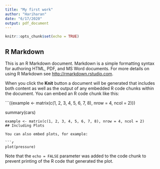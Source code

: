 ---
title: "My first work"
author: "Hariharan"
date: "6/17/2020"
output: pdf_document
---

```{r setup, include=FALSE}
knitr::opts_chunk$set(echo = TRUE)
```

## R Markdown

This is an R Markdown document. Markdown is a simple formatting syntax for authoring HTML, PDF, and MS Word documents. For more details on using R Markdown see <http://rmarkdown.rstudio.com>.

When you click the **Knit** button a document will be generated that includes both content as well as the output of any embedded R code chunks within the document. You can embed an R code chunk like this:

```({example <- matrix(c(1, 2, 3, 4, 5, 6, 7, 8), nrow = 4, ncol = 2)})

summary(cars)
```
example <- matrix(c(1, 2, 3, 4, 5, 6, 7, 8), nrow = 4, ncol = 2)
## Including Plots

You can also embed plots, for example:

```{r pressure, echo=FALSE}
plot(pressure)
```

Note that the `echo = FALSE` parameter was added to the code chunk to prevent printing of the R code that generated the plot.

